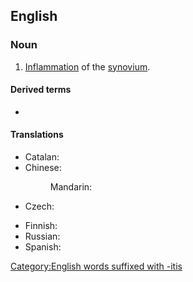 ==English==

===Noun===
{{en-noun|~|synovitides}}

# {{lb|en|pathology}} [[inflammation|Inflammation]] of the [[synovium]].

====Derived terms====
* {{l|en|tenosynovitis}}

====Translations====
{{trans-top|inflammation of the synovium}}
* Catalan: {{t|ca|sinovitis|f}}
* Chinese:
*: Mandarin: {{t+|cmn|滑膜炎|tr=huámóyán|sc=Hani}}
* Czech: {{t|cs|synovitida|f}}
{{trans-mid}}
* Finnish: {{t|fi|nivelkalvon tulehdus}}
* Russian: {{t+|ru|синови́т|m}}
* Spanish: {{t|es|sinovitis|f}}
{{trans-bottom}}

[[Category:English words suffixed with -itis]]